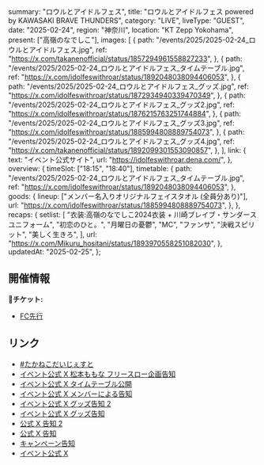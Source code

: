   summary: "ロウルとアイドルフェス",
  title: "ロウルとアイドルフェス powered by KAWASAKI BRAVE THUNDERS",
  category: "LIVE",
  liveType: "GUEST",
  date: "2025-02-24",
  region: "神奈川",
  location: "KT Zepp Yokohama",
  present: ["高嶺のなでしこ"],
  images: [
    {
      path: "/events/2025/2025-02-24_ロウルとアイドルフェス.jpg",
      ref: "https://x.com/takanenofficial/status/1857294961558827233",
    },
    {
      path: "/events/2025/2025-02-24_ロウルとアイドルフェス_タイムテーブル.jpg",
      ref: "https://x.com/idolfeswithroar/status/1892048038094406053",
    },
    {
      path: "/events/2025/2025-02-24_ロウルとアイドルフェス_グッズ.jpg",
      ref: "https://x.com/idolfeswithroar/status/1872934940339470349",
    },
    {
      path: "/events/2025/2025-02-24_ロウルとアイドルフェス_グッズ2.jpg",
      ref: "https://x.com/idolfeswithroar/status/1876215763251744884",
    },
    {
      path: "/events/2025/2025-02-24_ロウルとアイドルフェス_グッズ3.jpg",
      ref: "https://x.com/idolfeswithroar/status/1885994808889754073",
    },
    {
      path: "/events/2025/2025-02-24_ロウルとアイドルフェス_グッズ4.jpg",
      ref: "https://x.com/takanenofficial/status/1892099301553090857",
    },
  ],
  link: {
    text: "イベント公式サイト",
    url: "https://idolfeswithroar.dena.com/",
  },
  overview: {
    timeSlot: ["18:15", "18:40"],
    timetable: {
      path: "/events/2025/2025-02-24_ロウルとアイドルフェス_タイムテーブル.jpg",
      ref: "https://x.com/idolfeswithroar/status/1892048038094406053",
    },
    goods: {
      lineup: ["メンバー名入りオリジナルフェイスタオル (全員分あり)"],
      url: "https://x.com/idolfeswithroar/status/1885994808889754073",
    },
  },
  recaps: {
    setlist: [
      "衣装:高嶺のなでしこ2024衣装 + 川崎ブレイブ・サンダースユニフォーム",
      "初恋のひと。",
      "月曜日の憂鬱",
      "MC",
      "ファンサ",
      "決戦スピリット",
      "美しく生きろ",
    ],
    url: "https://x.com/Mikuru_hositani/status/1893970558251082030",
  },
  updatedAt: "2025-02-25",
};

## 開催情報

**🎫チケット:**

- [FC先行](https://takanekofc.com/topics/members/takaneko/5hxl2z6je7u7er5y.html)

## リンク

- [#たかねこだいじぇすと](https://x.com/takanenofficial/status/1894019972105490664)
- [イベント公式 X 松本ももな フリースロー企画告知](https://x.com/idolfeswithroar/status/1893212478676533379)
- [イベント公式 X タイムテーブル公開](https://x.com/idolfeswithroar/status/1892048038094406053)
- [イベント公式 X メンバーによる告知](https://x.com/idolfeswithroar/status/1887792849388978638)
- [イベント公式 X グッズ告知 2](https://x.com/idolfeswithroar/status/1885994808889754073)
- [イベント公式 X グッズ告知](https://x.com/idolfeswithroar/status/1872934940339470349)
- [公式 X 告知 2](https://x.com/takanenofficial/status/1892099301553090857)
- [公式 X 告知](https://x.com/takanenofficial/status/1857294961558827233)
- [キャンペーン告知](https://x.com/idolfeswithroar/status/1857259465072115828)
- [イベント公式 X](https://x.com/idolfeswithroar/)
